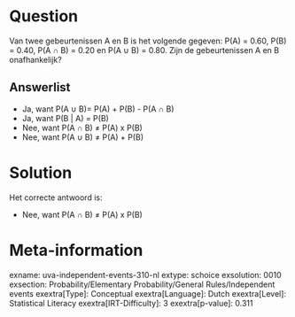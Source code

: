 Question
========

Van twee gebeurtenissen A en B is het volgende gegeven: P(A) = 0.60,
P(B) = 0.40, P(A ∩ B) = 0.20 en P(A ∪ B) = 0.80. Zijn de gebeurtenissen
A en B onafhankelijk?

Answerlist
----------

* Ja, want P(A ∪ B)= P(A) + P(B) - P(A ∩ B)
* Ja, want P(B | A) = P(B)
* Nee, want P(A ∩ B) ≠ P(A) x P(B)
* Nee, want P(A ∪ B) ≠ P(A) + P(B)

Solution
========

Het correcte antwoord is: 

* Nee, want P(A ∩ B) ≠ P(A) x P(B)

Meta-information
================
exname: uva-independent-events-310-nl
extype: schoice
exsolution: 0010
exsection: Probability/Elementary Probability/General Rules/Independent events
exextra[Type]: Conceptual
exextra[Language]: Dutch
exextra[Level]: Statistical Literacy
exextra[IRT-Difficulty]: 3
exextra[p-value]: 0.311
